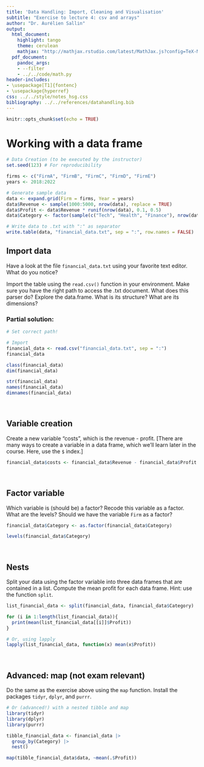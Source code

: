 ```yaml
---
title: 'Data Handling: Import, Cleaning and Visualisation'
subtitle: "Exercise to lecture 4: csv and arrays"
author: "Dr. Aurélien Sallin"
output:
  html_document:
    highlight: tango
    theme: cerulean
    mathjax: "http://mathjax.rstudio.com/latest/MathJax.js?config=TeX-MML-AM_CHTML"
  pdf_document:
    pandoc_args:
    - --filter
    - ../../code/math.py
header-includes:
- \usepackage[T1]{fontenc}
- \usepackage{hyperref}
css: ../../style/notes_hsg.css
bibliography: ../../references/datahandling.bib
---
```


```r
knitr::opts_chunk$set(echo = TRUE)
```


# Working with a data frame

```r
# Data Creation (to be executed by the instructor)
set.seed(123) # For reproducibility

firms <- c("FirmA", "FirmB", "FirmC", "FirmD", "FirmE")
years <- 2018:2022

# Generate sample data
data <- expand.grid(Firm = firms, Year = years)
data$Revenue <- sample(1000:5000, nrow(data), replace = TRUE)
data$Profit <- data$Revenue * runif(nrow(data), 0.1, 0.5)
data$Category <- factor(sample(c("Tech", "Health", "Finance"), nrow(data), replace = TRUE))

# Write data to .txt with ":" as separator
write.table(data, "financial_data.txt", sep = ":", row.names = FALSE)
```


## Import data
Have a look at the file `financial_data.txt` using your favorite text editor. What do you notice? 

Import the table using the `read.csv()` function in your environment. Make sure you have the right path to access the .txt document. What does this parser do? Explore the data.frame. What is its structure? What are its dimensions?


### Partial solution:
```r
# Set correct path!

# Import
financial_data <- read.csv("financial_data.txt", sep = ":")
financial_data
```


```r
class(financial_data)
dim(financial_data)

str(financial_data)
names(financial_data)
dimnames(financial_data)
```

<br>

## Variable creation

Create a new variable "costs", which is the revenue - profit. [There are many ways to create a variable in a data frame, which we'll learn later in the course. Here, use the `$` index.]

```r
financial_data$costs <- financial_data$Revenue - financial_data$Profit
```

<br>

## Factor variable

Which variable is (should be) a factor? Recode this variable as a factor. What are the levels? Should we have the variable `Firm` as a factor?

```r
financial_data$Category <- as.factor(financial_data$Category)

levels(financial_data$Category)
```

<br>

## Nests 
Split your data using the factor variable into three data frames that are contained in a list. Compute the mean profit for each data frame. Hint: use the function `split`.

```r
list_financial_data <- split(financial_data, financial_data$Category)

for (i in 1:length(list_financial_data)){
  print(mean(list_financial_data[[i]]$Profit))
}

# Or, using lapply
lapply(list_financial_data, function(x) mean(x$Profit))
```


<br>

## Advanced: map (not exam relevant)

Do the same as the exercise above using the `map` function. Install the packages `tidyr`, `dplyr`, and `purrr`.

```r
# Or (advanced!) with a nested tibble and map 
library(tidyr)
library(dplyr)
library(purrr)

tibble_financial_data <- financial_data |>
  group_by(Category) |>
  nest()

map(tibble_financial_data$data, ~mean(.$Profit))

```


<!-- <br> -->

<!-- <br> -->

<!-- # An exercise on arrays -->

<!-- ## Using the code below, create an array containing three cities and temperatures -->

<!-- Make sure you understand each line of code. This is exam relevant. Note: the function `rnorm(x)` randomly draws `x` values from a normal distribution with mean 0 and sd 1. We use it here to add some "random" variation in our simulated temperatures.  -->

<!-- ```{r} -->
<!-- # Monthly average temperatures for the years 2021 and 2022 (fake data!) -->

<!-- St_Gallen <- c(2, 2, 5, 10, 13, 21, 22, 25, 18, 14, 6, 2) -->
<!-- Lausanne  <- c(5, 6, 6, 13, 16, 23, 24, 25, 19, 16, 8, 3) -->
<!-- Basel     <- c(2, 3, 3, 10, 15, 22, 22, 24, 19, 16, 8, 3) -->

<!-- # Creating the Array -->
<!-- data_cities <- c(St_Gallen, Lausanne, Basel,  -->
<!--                  St_Gallen + 0.25*rnorm(12), Lausanne + 0.35*rnorm(12), Basel + 0.2*rnorm(12)) -->

<!-- city_array <- array(data_cities,  -->
<!--                     dim = c(12, 3, 2),  -->
<!--                     dimnames = list(months = 1:12,  -->
<!--                                     cities = c("St_Gallen", "Lausanne", "Basel"),  -->
<!--                                     year = c(2021, 2022)) -->
<!--                     ) -->
<!-- ``` -->


<!-- ## Answer the following questions: -->

<!--   1. Compute the average temperature for each city for each year  -->

<!--   2. Compute the average temperature for each city across years. -->

<!--   3. Determine which city had the highest average temperature in July 2022. -->

<!--   3. Find out the month when St. Gallen had the lowest temperature. -->

<!--   4. Compute the overall average temperature for all cities for the year. -->


<!-- ```{r} -->
<!-- # Average temperature for each city in 2021 and 2022 -->
<!-- # St. Gallen -->
<!-- for (i in 1:2) print(mean(city_array[, 1, i])) -->

<!-- # Lausanne -->
<!-- for (i in 1:2) print(mean(city_array[, 2, i])) -->

<!-- # Basel -->
<!-- for (i in 1:2) print(mean(city_array[, 3, i])) -->

<!-- # Alternatives -->
<!-- for (i in 1:3){ -->
<!--   for (j in 1:2){ -->
<!--     print(mean(city_array[, i, j])) -->
<!--   } -->
<!-- } -->
<!-- ``` -->


<!-- ```{r} -->
<!-- # Compute the average temperature for each city across years. -->

<!-- # St. Gallen -->
<!-- mean(city_array[, 1, ]) -->

<!-- # Lausanne -->
<!-- mean(city_array[, 2, ]) -->

<!-- # Basel -->
<!-- mean(city_array[, 3, ]) -->


<!-- # Or (not exam relevant) -->
<!-- apply(city_array, MARGIN = 2, mean) -->

<!-- ``` -->

<!-- ```{r} -->
<!-- # Determine which city had the highest average temperature in July 2022. -->

<!-- ``` -->


<!-- print(avg_temps) -->

<!-- # b) City with highest temperature in July -->
<!-- july_temps <- city_array[7, , 1] -->
<!-- max_city <- names(which.max(july_temps)) -->
<!-- cat("City with highest avg temperature in July:", max_city, "\n") -->

<!-- # c) Month when New York had the lowest temperature -->
<!-- ny_temps <- city_array[, 1, 1] -->
<!-- min_month <- which.min(ny_temps) -->
<!-- cat("Month when New York had the lowest temperature:", min_month, "\n") -->

<!-- # d) Overall average temperature -->
<!-- overall_avg <- mean(city_array) -->
<!-- cat("Overall average temperature for all cities:", overall_avg, "\n") -->

<!-- ``` -->



